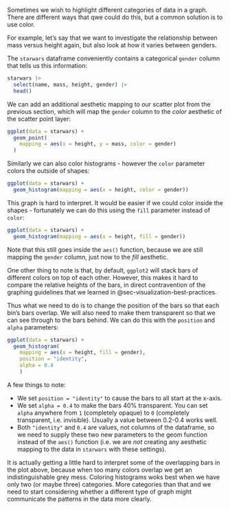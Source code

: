 Sometimes we wish to highlight different categories of data in a graph. There are different ways that qwe could do this, but a common solution is to use color.

For example, let's say that we want to investigate the relationship between mass versus height again, but also look at how it varies between genders.

The `starwars` dataframe conveniently contains a categorical `gender` column that tells us this information:

```r
starwars |>
  select(name, mass, height, gender) |>
  head()
```


We can add an additional aesthetic mapping to our scatter plot from the previous section, which will map the `gender` column to the *color* aesthetic of the scatter point layer:

```r
ggplot(data = starwars) +
  geom_point(
    mapping = aes(x = height, y = mass, color = gender)
  )
```


<!-- TODO: 
get `flair` package working with Quarto and pdf output
-->



<!-- ```{r} -->
<!-- decorate(' -->

<!-- ggplot(data = starwars) + -->
<!--   geom_point( -->
<!--     mapping = aes(x = height, y = mass, color = sex) -->
<!--   ) -->

<!-- ' -->
<!-- ) %>%  -->
<!--   flair("color = sex") -->

<!-- ``` -->


Similarly we can also color histograms - however the `color` parameter colors the outside of shapes:

```r
ggplot(data = starwars) +
  geom_histogram(mapping = aes(x = height, color = gender))
```

This graph is hard to interpret. It would be easier if we could color inside the shapes - fortunately we can do this using the `fill` parameter instead of `color`:

```r
ggplot(data = starwars) +
  geom_histogram(mapping = aes(x = height, fill = gender))
```

Note that this still goes inside the `aes()` function, because we are still mapping the `gender` column, just now to the *fill* aesthetic.

One other thing to note is that, by default, `ggplot2` will stack bars of different colors on top of each other. However, this makes it hard to compare the relative heights of the bars, in direct contravention of the graphing guidelines that we learned in @sec-visualization-best-practices.

Thus what we need to do is to change the position of the bars so that each bin's bars overlap. We will also need to make them transparent so that we can see through to the bars behind. We can do this with the `position` and `alpha` parameters:

```r
ggplot(data = starwars) +
  geom_histogram(
    mapping = aes(x = height, fill = gender),
    position = "identity",
    alpha = 0.4
    )
```

A few things to note:

* We set `position = "identity"` to cause the bars to all start at the x-axis.
* We set `alpha = 0.4` to make the bars 40% transparent. You can set `alpha` anywhere from `1` (completely opaque) to `0` (completely transparent, i.e. invisible). Usually a value between 0.2-0.4 works well.
* Both `"identity"` and `0.4` are values, not columns of the dataframe, so we need to supply these two new parameters to the geom function instead of the `aes()` function (i.e. we are *not* creating any aesthetic mapping to the data in `starwars` with these settings).

It is actually getting a little hard to interpret some of the overlapping bars in the plot above, because when too many colors overlap we get an indistinguishable grey mess. Coloring histograms woks best when we have only two (or maybe three) categories. More categories than that and we need to start considering whether a different type of graph might communicate the patterns in the data more clearly.
